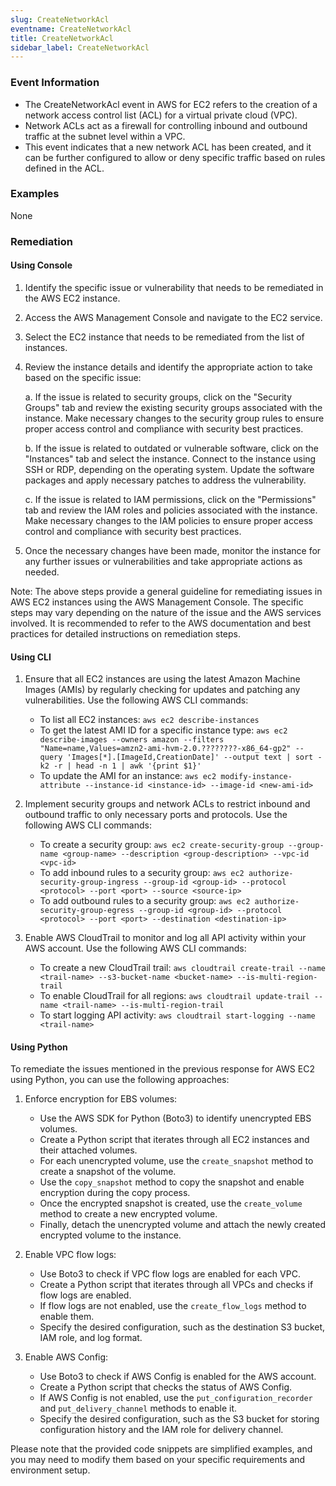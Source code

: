 ```yaml
--- 
slug: CreateNetworkAcl
eventname: CreateNetworkAcl
title: CreateNetworkAcl
sidebar_label: CreateNetworkAcl
---
```

                       
### Event Information

- The CreateNetworkAcl event in AWS for EC2 refers to the creation of a network access control list (ACL) for a virtual private cloud (VPC).
- Network ACLs act as a firewall for controlling inbound and outbound traffic at the subnet level within a VPC.
- This event indicates that a new network ACL has been created, and it can be further configured to allow or deny specific traffic based on rules defined in the ACL.


### Examples

None

### Remediation

#### Using Console

1. Identify the specific issue or vulnerability that needs to be remediated in the AWS EC2 instance.

2. Access the AWS Management Console and navigate to the EC2 service.

3. Select the EC2 instance that needs to be remediated from the list of instances.

4. Review the instance details and identify the appropriate action to take based on the specific issue:

   a. If the issue is related to security groups, click on the "Security Groups" tab and review the existing security groups associated with the instance. Make necessary changes to the security group rules to ensure proper access control and compliance with security best practices.

   b. If the issue is related to outdated or vulnerable software, click on the "Instances" tab and select the instance. Connect to the instance using SSH or RDP, depending on the operating system. Update the software packages and apply necessary patches to address the vulnerability.

   c. If the issue is related to IAM permissions, click on the "Permissions" tab and review the IAM roles and policies associated with the instance. Make necessary changes to the IAM policies to ensure proper access control and compliance with security best practices.

5. Once the necessary changes have been made, monitor the instance for any further issues or vulnerabilities and take appropriate actions as needed.

Note: The above steps provide a general guideline for remediating issues in AWS EC2 instances using the AWS Management Console. The specific steps may vary depending on the nature of the issue and the AWS services involved. It is recommended to refer to the AWS documentation and best practices for detailed instructions on remediation steps.

#### Using CLI

1. Ensure that all EC2 instances are using the latest Amazon Machine Images (AMIs) by regularly checking for updates and patching any vulnerabilities. Use the following AWS CLI commands:

   - To list all EC2 instances: `aws ec2 describe-instances`
   - To get the latest AMI ID for a specific instance type: `aws ec2 describe-images --owners amazon --filters "Name=name,Values=amzn2-ami-hvm-2.0.????????-x86_64-gp2" --query 'Images[*].[ImageId,CreationDate]' --output text | sort -k2 -r | head -n 1 | awk '{print $1}'`
   - To update the AMI for an instance: `aws ec2 modify-instance-attribute --instance-id <instance-id> --image-id <new-ami-id>`

2. Implement security groups and network ACLs to restrict inbound and outbound traffic to only necessary ports and protocols. Use the following AWS CLI commands:

   - To create a security group: `aws ec2 create-security-group --group-name <group-name> --description <group-description> --vpc-id <vpc-id>`
   - To add inbound rules to a security group: `aws ec2 authorize-security-group-ingress --group-id <group-id> --protocol <protocol> --port <port> --source <source-ip>`
   - To add outbound rules to a security group: `aws ec2 authorize-security-group-egress --group-id <group-id> --protocol <protocol> --port <port> --destination <destination-ip>`

3. Enable AWS CloudTrail to monitor and log all API activity within your AWS account. Use the following AWS CLI commands:

   - To create a new CloudTrail trail: `aws cloudtrail create-trail --name <trail-name> --s3-bucket-name <bucket-name> --is-multi-region-trail`
   - To enable CloudTrail for all regions: `aws cloudtrail update-trail --name <trail-name> --is-multi-region-trail`
   - To start logging API activity: `aws cloudtrail start-logging --name <trail-name>`

#### Using Python

To remediate the issues mentioned in the previous response for AWS EC2 using Python, you can use the following approaches:

1. Enforce encryption for EBS volumes:
   - Use the AWS SDK for Python (Boto3) to identify unencrypted EBS volumes.
   - Create a Python script that iterates through all EC2 instances and their attached volumes.
   - For each unencrypted volume, use the `create_snapshot` method to create a snapshot of the volume.
   - Use the `copy_snapshot` method to copy the snapshot and enable encryption during the copy process.
   - Once the encrypted snapshot is created, use the `create_volume` method to create a new encrypted volume.
   - Finally, detach the unencrypted volume and attach the newly created encrypted volume to the instance.

2. Enable VPC flow logs:
   - Use Boto3 to check if VPC flow logs are enabled for each VPC.
   - Create a Python script that iterates through all VPCs and checks if flow logs are enabled.
   - If flow logs are not enabled, use the `create_flow_logs` method to enable them.
   - Specify the desired configuration, such as the destination S3 bucket, IAM role, and log format.

3. Enable AWS Config:
   - Use Boto3 to check if AWS Config is enabled for the AWS account.
   - Create a Python script that checks the status of AWS Config.
   - If AWS Config is not enabled, use the `put_configuration_recorder` and `put_delivery_channel` methods to enable it.
   - Specify the desired configuration, such as the S3 bucket for storing configuration history and the IAM role for delivery channel.

Please note that the provided code snippets are simplified examples, and you may need to modify them based on your specific requirements and environment setup.


 